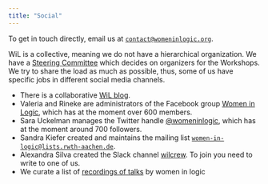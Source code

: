 ```yaml
---
title: "Social"
---
```


To get in touch directly, email us at [<i class="bi bi-envelope-at"></i> `contact@womeninlogic.org`](mailto:contact@womeninlogic.org).

WiL is a collective, meaning we do not have a hierarchical organization.
We have a [Steering Committee](/governance/) which decides on organizers for the Workshops.
We try to share the load as much as possible, thus, some of us have specific jobs in different social media channels.

- There is a collaborative [<i class="bi bi-pen"></i> WiL blog](https://blog.womeninlogic.org).
- Valeria and Rineke are administrators of the Facebook group [<i class="bi bi-facebook"></i> Women in Logic](https://www.facebook.com/groups/WomenInLogic/), which has at the moment over 600 members.
- Sara Uckelman manages the Twitter handle [<i class="bi bi-twitter"></i> @womeninlogic](https://twitter.com/womeninlogic1), which has at the moment around 700 followers.
- Sandra Kiefer created and maintains the mailing list [<i class="bi bi-envelope-at"></i> `women-in-logic@lists.rwth-aachen.de`](https://lists.rwth-aachen.de/postorius/lists/women-in-logic.lists.rwth-aachen.de/).
- Alexandra Silva created the Slack channel [<i class="bi bi-slack"></i> wilcrew](https://wilcrew.slack.com). To join you need to write to one of us.
- We curate a list of [<i class="bi bi-camera-reels"></i> recordings of talks](https://womeninlogic.github.io/RecordedTalks/) by women in logic
